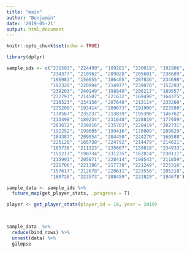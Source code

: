 ```yaml
---
title: "main"
author: "Benjamin"
date: '2019-05-21'
output: html_document
---
```


```r
knitr::opts_chunk$set(echo = TRUE)

library(dplyr)
```

```r
sample_ids <- c("231583", "224499", "189281", "230019", "192906",
                "234377", "210962", "209828", "205601", "238689",
                "196983", "156655", "186405", "207836", "234698",
                "192320", "220994", "214977", "239070", "157293",
                "238203", "240149", "198840", "206217", "189557",
                "232793", "214507", "221632", "169498", "164375",
                "216523", "234156", "207640", "213114", "233260",
                "235209", "193414", "209673", "191906", "223580",
                "178567", "235237", "213839", "195396", "146762",
                "213498", "189234", "231640", "220819", "177959",
                "203672", "239916", "235703", "228419", "202731", 
                "192252", "199005", "199416", "176009", "209629",
                "184387", "209954", "204450", "224270", "169588",
                "225120", "165738", "224792", "214479", "214621",
                "165736", "211323", "235607", "159818", "234933",
                "151213", "190734", "231235", "162814", "230111",
                "215993", "205671", "228414", "198543", "211859",
                "221706", "221386", "217730", "221249", "225316", 
                "157617", "212678", "220611", "223550", "205218",
                "180726", "223573", "208459", "222829", "194678")
```

```r
sample_data <- sample_ids %>%
  future_map(get_player_stats, .progress = T)

player <- get_player_stats(player_id = 16, year = 2019) 

  

sample_data  %>%
  reduce(bind_rows) %>%
  unnest(data) %>%
  gilmpse
```

